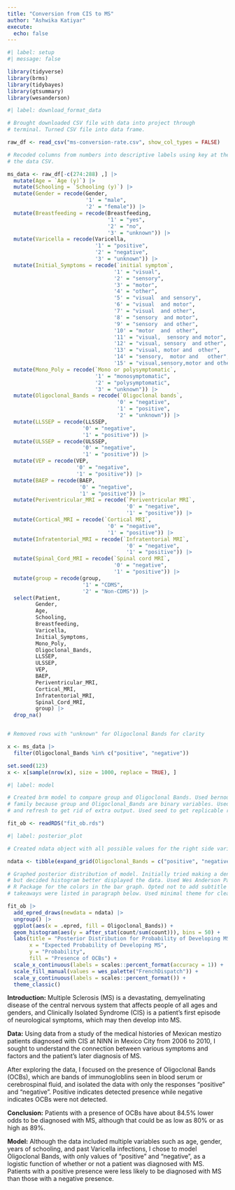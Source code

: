 ```yaml
---
title: "Conversion from CIS to MS"
author: "Ashwika Katiyar"
execute: 
  echo: false
---
```


```r
#| label: setup
#| message: false 

library(tidyverse)
library(brms)
library(tidybayes)
library(gtsummary)
library(wesanderson)
```

```r
#| label: download_format_data

# Brought downloaded CSV file with data into project through
# terminal. Turned CSV file into data frame.

raw_df <- read_csv("ms-conversion-rate.csv", show_col_types = FALSE)

# Recoded columns from numbers into descriptive labels using key at the bottom of
# the data CSV.

ms_data <- raw_df[-c(274:288) ,] |>
  mutate(Age = `Age (y)`) |>
  mutate(Schooling = `Schooling (y)`) |>
  mutate(Gender = recode(Gender,
                         '1' = "male",
                         '2' = "female")) |>
  mutate(Breastfeeding = recode(Breastfeeding,
                                '1' = "yes",
                                '2' = "no",
                                '3' = "unknown")) |>
  mutate(Varicella = recode(Varicella,
                            '1' = "positive",
                            '2' = "negative",
                            '3' = "unknown")) |>
  mutate(Initial_Symptoms = recode(`initial symptom`,
                                  '1' = "visual",
                                  '2' = "sensory",
                                  '3' = "motor",
                                  '4' = "other",
                                  '5' = "visual  and sensory",
                                  '6' = "visual  and motor",
                                  '7' = "visual  and other",
                                  '8' = "sensory  and motor",
                                  '9' = "sensory  and other",
                                  '10' = "motor  and  other",
                                  '11' = "visual,  sensory and motor",
                                  '12' = "visual, sensory  and other",
                                  '13' = "visual, motor and  other",
                                  '14' = "sensory,  motor and   other",
                                  '15' = "visual,sensory,motor and other")) |>
  mutate(Mono_Poly = recode(`Mono or polysymptomatic`,
                            '1' = "monosymptomatic",
                            '2' = "polysymptomatic",
                            '3' = "unknown")) |>
  mutate(Oligoclonal_Bands = recode(`Oligoclonal bands`,
                                   '0' = "negative",
                                   '1' = "positive",
                                   '2' = "unknown")) |>
  mutate(LLSSEP = recode(LLSSEP,
                        '0' = "negative",
                        '1' = "positive")) |>
  mutate(ULSSEP = recode(ULSSEP,
                        '0' = "negative",
                        '1' = "positive")) |>
  mutate(VEP = recode(VEP,
                      '0' = "negative",
                      '1' = "positive")) |>
  mutate(BAEP = recode(BAEP,
                       '0' = "negative",
                       '1' = "positive")) |>
  mutate(Periventricular_MRI = recode(`Periventricular MRI`,
                                      '0' = "negative",
                                      '1' = "positive")) |>
  mutate(Cortical_MRI = recode(`Cortical MRI`,
                                '0' = "negative",
                                '1' = "positive")) |>
  mutate(Infratentorial_MRI = recode(`Infratentorial MRI`,
                                      '0' = "negative",
                                      '1' = "positive")) |>
  mutate(Spinal_Cord_MRI = recode(`Spinal cord MRI`,
                                  '0' = "negative",
                                  '1' = "positive")) |> 
  mutate(group = recode(group,
                        '1' = "CDMS",
                        '2' = "Non-CDMS")) |>
  select(Patient, 
         Gender, 
         Age, 
         Schooling, 
         Breastfeeding, 
         Varicella,
         Initial_Symptoms,
         Mono_Poly,
         Oligoclonal_Bands,
         LLSSEP,
         ULSSEP,
         VEP,
         BAEP,
         Periventricular_MRI,
         Cortical_MRI,
         Infratentorial_MRI,
         Spinal_Cord_MRI,
         group) |> 
  drop_na()


# Removed rows with "unknown" for Oligoclonal Bands for clarity

x <- ms_data |>
  filter(Oligoclonal_Bands %in% c("positive", "negative")) 

set.seed(123)
x <- x[sample(nrow(x), size = 1000, replace = TRUE), ]
```

```r
#| label: model

# Created brm model to compare group and Oligoclonal Bands. Used bernoulli
# family because group and Oligoclonal_Bands are binary variables. Used silent
# and refresh to get rid of extra output. Used seed to get replicable results.

fit_ob <- readRDS("fit_ob.rds")
```


```r
#| label: posterior_plot

# Created ndata object with all possible values for the right side variable

ndata <- tibble(expand_grid(Oligoclonal_Bands = c("positive", "negative")))

# Graphed posterior distribution of model. Initially tried making a density plot
# but decided histogram better displayed the data. Used Wes Anderson Palettes
# R Package for the colors in the bar graph. Opted not to add subtitle since key
# takeaways were listed in paragraph below. Used minimal theme for clean look.

fit_ob |>
  add_epred_draws(newdata = ndata) |>
  ungroup() |>
  ggplot(aes(x = .epred, fill = Oligoclonal_Bands)) + 
  geom_histogram(aes(y = after_stat(count/sum(count))), bins = 50) +
  labs(title = "Posterior Distribution for Probability of Developing MS Based on OCBs",
       x = "Expected Probability of Developing MS",
       y = "Probability",
       fill = "Presence of OCBs") +
  scale_x_continuous(labels = scales::percent_format(accuracy = 1)) +
  scale_fill_manual(values = wes_palette("FrenchDispatch")) +
  scale_y_continuous(labels = scales::percent_format()) +
  theme_classic()
```

**Introduction:**
Multiple Sclerosis (MS) is a devastating, demyelinating disease of the central nervous system that affects people of all ages and genders, and Clinically Isolated Syndrome (CIS) is a patient's first episode of neurological symptoms, which may then develop into MS. 

**Data:**
Using data from a study of the medical histories of Mexican mestizo patients diagnosed with CIS at NINN in Mexico City from 2006 to 2010, I sought to understand the connection between various symptoms and factors and the patient's later diagnosis of MS. 

After exploring the data, I focused on the presence of Oligoclonal Bands (OCBs), which are bands of immunogloblins seen in blood serum or cerebrospinal fluid, and isolated the data with only the responses "positive" and "negative". Positive indicates detected presence while negative indicates OCBs were not detected. 

**Conclusion:**
Patients with a presence of OCBs have about 84.5% lower odds to be diagnosed with MS, although that could be as low as 80% or as high as 89%. 

**Model:**
Although the data included multiple variables such as age, gender, years of schooling, and past Varicella infections, I chose to model Oligoclonal Bands, with only values of "positive" and "negative", as a logistic function of whether or not a patient was diagnosed with MS. Patients with a positive presence were less likely to be diagnosed with MS than those with a negative presence.  


